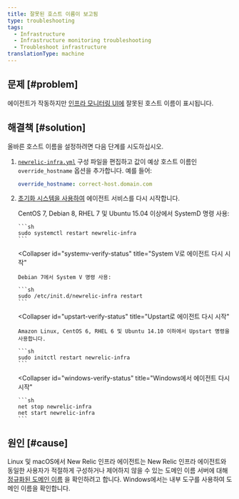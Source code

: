 ```yaml
---
title: 잘못된 호스트 이름이 보고됨
type: troubleshooting
tags:
  - Infrastructure
  - Infrastructure monitoring troubleshooting
  - Troubleshoot infrastructure
translationType: machine
---
```


## 문제 [#problem]

에이전트가 작동하지만 [인프라 모니터링 UI에](/docs/infrastructure/infrastructure-ui-pages/infra-hosts-ui-page) 잘못된 호스트 이름이 표시됩니다.

## 해결책 [#solution]

올바른 호스트 이름을 설정하려면 다음 단계를 시도하십시오.

1. [`newrelic-infra.yml`](/docs/infrastructure/new-relic-infrastructure/configuration/configure-infrastructure-agent#config-file) 구성 파일을 편집하고 값이 예상 호스트 이름인 `override_hostname` 옵션을 추가합니다. 예를 들어:

   ```yml
   override_hostname: correct-host.domain.com
   ```

2. [초기화 시스템을 사용하여](/docs/infrastructure/new-relic-infrastructure/configuration/start-stop-restart-check-infrastructure-agent-status#init-system) 에이전트 서비스를 다시 시작합니다.

   <CollapserGroup>
     <Collapser
       id="systemd-verify-status"
       title="SystemD로 에이전트 다시 시작"
     >
       CentOS 7, Debian 8, RHEL 7 및 Ubuntu 15.04 이상에서 SystemD 명령 사용:

       ```sh
       sudo systemctl restart newrelic-infra
       ```
     </Collapser>

     <Collapser
       id="systemv-verify-status"
       title="System V로 에이전트 다시 시작"
     >
       Debian 7에서 System V 명령 사용:

       ```sh
       sudo /etc/init.d/newrelic-infra restart
       ```
     </Collapser>

     <Collapser
       id="upstart-verify-status"
       title="Upstart로 에이전트 다시 시작"
     >
       Amazon Linux, CentOS 6, RHEL 6 및 Ubuntu 14.10 이하에서 Upstart 명령을 사용합니다.

       ```sh
       sudo initctl restart newrelic-infra
       ```
     </Collapser>

     <Collapser
       id="windows-verify-status"
       title="Windows에서 에이전트 다시 시작"
     >
       ```sh
       net stop newrelic-infra
       net start newrelic-infra
       ```
     </Collapser>
   </CollapserGroup>

## 원인 [#cause]

Linux 및 macOS에서 New Relic 인프라 에이전트는 New Relic 인프라 에이전트와 동일한 사용자가 적절하게 구성하거나 제어하지 않을 수 있는 도메인 이름 서버에 대해 [정규화된 도메인 이름](https://en.wikipedia.org/wiki/Fully_qualified_domain_name) 을 확인하려고 합니다. Windows에서는 내부 도구를 사용하여 도메인 이름을 확인합니다.
